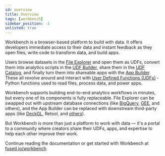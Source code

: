 ```yaml
---
id: overview
title: Overview
tags: [workbench]
sidebar_position: -1
unlisted: true
---
```


Workbench is a browser-based platform to build with data. It offers developers immediate access to their data and instant feedback as they open files, write code to transform data, and build apps.

Users browse datasets in the [File Explorer](/workbench/file-explorer/) and open them as UDFs, convert them into analytics scripts in the [UDF Builder](/workbench/udf-builder/), share them in the [UDF Catalog](/workbench/udf-catalog), and finally turn them into shareable apps with the [App Builder](/workbench/app-builder/). These all revolve around and interact with [User Defined Functions (UDFs)](/core-concepts/why/) - Python functions used to read files, process data, and power apps.

Workbench supports building end-to-end analytics workflows in minutes, but every one of its components is fully replaceable. File Explorer can be swapped out with upstream database connections (like [BigQuery](/tutorials/Geospatial%20with%20Fused/gee_bigquery/), [GEE](/tutorials/Geospatial%20with%20Fused/gee_bigquery/), and others), and the App Builder can be replaced with downstream third-party apps (like [DeckGL](/tutorials/Geospatial%20with%20Fused/other-integrations/#deckgl), Retool, and [others](/tutorials/Geospatial%20with%20Fused/other-integrations/)).

But Workbench is more than just a platform to work with data — it's a portal to a community where creators share their UDFs, apps, and expertise to help each other improve their work.

Continue reading the documentation or get started with Workbench at [fused.io/workbench](https://www.fused.io/workbench).
